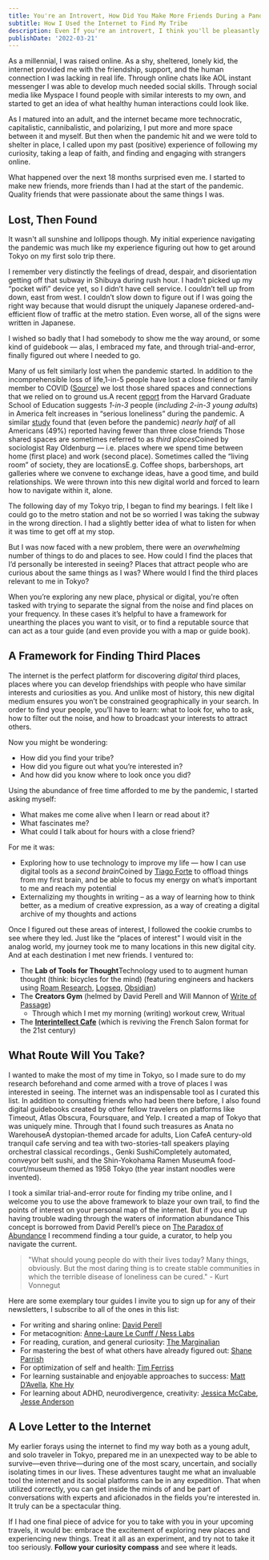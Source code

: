```yaml
---
title: You're an Introvert, How Did You Make More Friends During a Pandemic?
subtitle: How I Used the Internet to Find My Tribe
description: Even If you're an introvert, I think you'll be pleasantly surprised to find out that it's quite easy to connect, interact, and nurture relationships with people who share the same passions and curiosities as you. You just need to know where to look.
publishDate: '2022-03-21'
---
```


As a millennial, I was raised online. As a shy, sheltered, lonely kid, the internet provided me with the friendship, support, and the human connection I was lacking in real life. Through online chats like AOL instant messenger I was able to develop much needed social skills. Through social media like Myspace I found people with similar interests to my own, and started to get an idea of what healthy human interactions could look like.

As I matured into an adult, and the internet became more technocratic, capitalistic, cannibalistic, and polarizing, I put more and more space between it and myself. But then when the pandemic hit and we were told to shelter in place, I called upon my past (positive) experience of following my curiosity, taking a leap of faith, and finding and engaging with strangers online.

What happened over the next 18 months surprised even me. I started to make new friends, more friends than I had at the start of the pandemic. Quality friends that were passionate about the same things I was.

## Lost, Then Found

It wasn't all sunshine and lollipops though. My initial experience navigating the pandemic was much like my experience figuring out how to get around Tokyo on my first solo trip there.

I remember very distinctly the feelings of dread, despair, and disorientation getting off that subway in Shibuya during rush hour. I hadn’t picked up my “pocket wifi” device yet, so I didn’t have cell service. I couldn’t tell up from down, east from west. I couldn’t slow down to figure out if I was going the right way because that would disrupt the uniquely Japanese ordered-and-efficient flow of traffic at the metro station. Even worse, all of the signs were written in Japanese.

I wished so badly that I had somebody to show me the way around, or some kind of guidebook — alas, I embraced my fate, and through trial-and-error, finally figured out where I needed to go.

Many of us felt similarly lost when the pandemic started. In addition to the incomprehensible loss of life,<SideNote id="lives-lost">1-in-5 people have lost a close friend or family member to COVID ([Source](https://www.nytimes.com/2021/12/23/opinion/covid-pandemic-grief.html))</SideNote> we lost those shared spaces and connections that we relied on to ground us.<SideNote id="loneliness">A recent [report](https://mcc.gse.harvard.edu/reports/loneliness-in-america) from the Harvard Graduate School of Education suggests _1-in-3_ people (_including 2-in-3 young adults_) in America felt increases in “serious loneliness” during the pandemic. A similar [study](https://www.americansurveycenter.org/research/the-state-of-american-friendship-change-challenges-and-loss/) found that (even before the pandemic) _nearly half_ of all Americans (49%) reported having fewer than three close friends</SideNote> Those shared spaces are sometimes referred to as _third places_<SideNote id="third-places">Coined by sociologist Ray Oldenburg</SideNote> — i.e. places where we spend time between home (first place) and work (second place). Sometimes called the “living room” of society, they are locations<SideNote id="tp-locations">E.g. Coffee shops, barbershops, art galleries</SideNote> where we convene to exchange ideas, have a good time, and build relationships. We were thrown into this new digital world and forced to learn how to navigate within it, alone.

The following day of my Tokyo trip, I began to find my bearings. I felt like I could go to the metro station and not be so worried I was taking the subway in the wrong direction. I had a slightly better idea of what to listen for when it was time to get off at my stop.

But I was now faced with a new problem, there were an _overwhelming_ number of things to do and places to see. How could I find the places that I’d personally be interested in seeing? Places that attract people who are curious about the same things as I was? Where would I find the third places relevant to me in Tokyo?

When you’re exploring any new place, physical or digital, you're often tasked with trying to separate the signal from the noise and find places on your frequency. In these cases it’s helpful to have a framework for unearthing the places you want to visit, or to find a reputable source that can act as a tour guide (and even provide you with a map or guide book).

## A Framework for Finding Third Places

The internet is the perfect platform for discovering _digital_ third places, places where you can develop friendships with people who have similar interests and curiosities as you. And unlike most of history, this new digital medium ensures you won’t be constrained geographically in your search. In order to find your people, you’ll have to learn: what to look for, who to ask, how to filter out the noise, and how to broadcast your interests to attract others.

Now you might be wondering:
- How did you find your tribe?
- How did you figure out what you’re interested in?
- And how did you know where to look once you did?

Using the abundance of free time afforded to me by the pandemic, I started asking myself:
- What makes me come alive when I learn or read about it?
- What fascinates me?
- What could I talk about for hours with a close friend?

For me it was:
- Exploring how to use technology to improve my life — how I can use digital tools as a _second brain_<SideNote id="second-brain">Coined by [Tiago Forte](https://fortelabs.co/)</SideNote> to offload things from my first brain, and be able to focus my energy on what’s important to me and reach my potential
- Externalizing my thoughts in writing – as a way of learning how to think better, as a medium of creative expression, as a way of creating a digital archive of my thoughts and actions

Once I figured out these areas of interest, I followed the cookie crumbs to see where they led. Just like the “places of interest" I would visit in the analog world, my journey took me to many locations in this new digital city. And at each destination I met new friends. I ventured to:
- The **Lab of Tools for Thought**<SideNote id="tft">Technology used to to augment human thought (think: bicycles for the mind)</SideNote> (featuring engineers and hackers using [Roam Research](https://twitter.com/RoamResearch), [Logseq](https://logseq.com/), [Obsidian](https://obsidian.md/))
- The **Creators Gym** (helmed by David Perell and Will Mannon of [Write of Passage](https://writeofpassage.school/))
  - Through which I met my morning (writing) workout crew, Writual
- The **[Interintellect Cafe](https://interintellect.com/)** (which is reviving the French Salon format for the 21st century)

## What Route Will You Take?

I wanted to make the most of my time in Tokyo, so I made sure to do my research beforehand and come armed with a trove of places I was interested in seeing. The internet was an indispensable tool as I curated this list. In addition to consulting friends who had been there before, I also found digital guidebooks created by other fellow travelers on platforms like Timeout, Atlas Obscura, Foursquare, and Yelp. I created a map of Tokyo that was uniquely mine. Through that I found such treasures as Anata no Warehouse<SideNote id="anata">A dystopian-themed arcade for adults</SideNote>,
Lion Cafe<SideNote id="lion-cafe">A century-old tranquil cafe serving and tea with two-stories-tall speakers playing orchestral classical recordings.</SideNote>, Genki Sushi<SideNote id="genki">Completely automated, conveyor belt sushi</SideNote>, and the Shin-Yokohama Ramen Museum<SideNote id="ramen">A food-court/museum themed as 1958 Tokyo (the year instant noodles were invented)</SideNote>.

I took a similar trial-and-error route for finding my tribe online, and I welcome you to use the above framework to blaze your own trail, to find the points of interest on your personal map of the internet. But if you end up having trouble wading through the waters of information abundance<SideNote id="info-abundance"> This concept is borrowed from David Perell’s piece on [The Paradox of Abundance](https://twitter.com/david_perell/status/1478463462485344261)</SideNote> I recommend finding a tour guide, a curator, to help you navigate the current.

> "What should young people do with their lives today? Many things, obviously. But the most daring thing is to create stable communities in which the terrible disease of loneliness can be cured." - Kurt Vonnegut

Here are some exemplary tour guides<SideNote id="tour-guides"> I invite you to sign up for any of their newsletters, I subscribe to all of the ones in this list</SideNote>:
- For writing and sharing online: [David Perell](https://perell.com/about/)
- For metacognition: [Anne-Laure Le Cunff / Ness Labs](https://nesslabs.com/)
- For reading, curation, and general curiosity: [The Marginalian](https://www.themarginalian.org/about/)
- For mastering the best of what others have already figured out: [Shane Parrish](https://fs.blog/start/#brainfood)
- For optimization of self and health: [Tim Ferriss](https://tim.blog/about/)
- For learning sustainable and enjoyable approaches to success: [Matt D’Avella](https://slowgrowth.com/philosophy/), [Khe Hy](https://radreads.co/)
- For learning about ADHD, neurodivergence, creativity: [Jessica McCabe](https://www.youtube.com/channel/UC-nPM1_kSZf91ZGkcgy_95Q), [Jesse Anderson](https://twitter.com/jessejanderson)

## A Love Letter to the Internet

My earlier forays using the internet to find my way both as a young adult, and solo traveler in Tokyo, prepared me in an unexpected way to be able to survive—even thrive—during one of the most scary, uncertain, and socially isolating times in our lives. These adventures taught me what an invaluable tool the internet and its social platforms can be in any expedition. That when utilized correctly, you can get inside the minds of and be part of conversations with experts and aficionados in the fields you're interested in. It truly can be a spectacular thing.

If I had one final piece of advice for you to take with you in your upcoming travels, it would be: embrace the excitement of exploring new places and experiencing new things. Treat it all as an experiment, and try not to take it too seriously. **Follow your curiosity compass** and see where it leads.